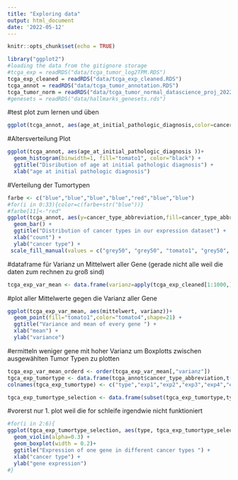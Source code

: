 ```yaml
---
title: "Exploring data"
output: html_document
date: '2022-05-12'
---
```


```r
knitr::opts_chunk$set(echo = TRUE)
```

```r
library("ggplot2")
#loading the data from the gitignore storage
#tcga_exp = readRDS("data/tcga_tumor_log2TPM.RDS")
tcga_exp_cleaned = readRDS("data/tcga_exp_cleaned.RDS")
tcga_annot = readRDS("data/tcga_tumor_annotation.RDS")
tcga_tumor_norm = readRDS("data/tcga_tumor_normal_datascience_proj_2022.RDS")
#genesets = readRDS("data/hallmarks_genesets.rds")
```
#test plot zum lernen und üben
```r
ggplot(tcga_annot, aes(age_at_initial_pathologic_diagnosis,color=cancer_type_abbreviation ))+ geom_histogram(binwidth=3, fill="#AFFFFF")

```
#Altersverteilung Plot
```r
ggplot(tcga_annot, aes(age_at_initial_pathologic_diagnosis ))+ 
  geom_histogram(binwidth=1, fill="tomato1", color="black") + 
  ggtitle("Disribution of age at initial pathologic diagnosis") +
  xlab("age at initial pathologic diagnosis") 

```

#Verteilung der Tumortypen
```r
farbe <- c("blue","blue","blue","blue","red","blue","blue")
#for(i in 0:33){color=c(farbe+str("blue"))}
#farbe[11]<-"red"
ggplot(tcga_annot, aes(y=cancer_type_abbreviation,fill=cancer_type_abbreviation))+ 
  geom_bar() + 
  ggtitle("Distribution of cancer types in our expression dataset") +
  xlab("count") +
  ylab("cancer type") +
 scale_fill_manual(values = c("grey50", "grey50", "tomato1", "grey50", "grey50", "grey50", "grey50", "grey50", "grey50", "grey50", "grey50", "tomato1", "grey50", "grey50", "grey50", "grey50", "tomato1", "grey50", "grey50", "grey50", "grey50", "grey50", "tomato4", "grey50", "grey50", "grey50", "grey50", "grey50", "tomato1", "grey50", "grey50", "grey50", "grey50"))

```


#dataframe für Varianz un Mittelwert aller Gene (gerade nicht alle weil die daten zum rechnen zu groß sind)
```r
tcga_exp_var_mean <- data.frame(varianz=apply(tcga_exp_cleaned[1:1000,],1,var),mittelwert=apply(tcga_exp_cleaned[1:1000,],1,mean))

```

#plot aller Mittelwerte gegen die Varianz aller Gene
```r
ggplot(tcga_exp_var_mean, aes(mittelwert, varianz))+ 
  geom_point(fill="tomato1",color="tomato4",shape=21) +
  ggtitle("Variance and mean of every gene ") +
  xlab("mean") +
  ylab("variance")
```
#ermitteln weniger gene mit hoher Varianz um Boxplotts zwischen ausgewählten Tumor Typen zu plotten
```r
tcga_exp_var_mean_orderd <- order(tcga_exp_var_mean[,"varianz"])
tgca_exp_tumortype <- data.frame(tcga_annot$cancer_type_abbreviation,t(tcga_exp_cleaned[tcga_exp_var_mean_orderd[1:5],]))
colnames(tgca_exp_tumortype) <- c("type","exp1","exp2","exp3","exp4","exp5")

tgca_exp_tumortype_selection <- data.frame(subset(tgca_exp_tumortype,type=="BRCA" |type=="KIRC" |type=="LUAD" |type=="PRAD" |type=="THCA"))

```

#vorerst nur 1. plot weil die for schleife irgendwie nicht funktioniert
```r
#for(i in 2:6){
ggplot(tgca_exp_tumortype_selection, aes(type, tgca_exp_tumortype_selection[,3],fill=type))+ 
  geom_violin(alpha=0.3) + 
  geom_boxplot(width = 0.2)+
  ggtitle("Expression of one gene in different cancer types ") +
  xlab("cancer type") +
  ylab("gene expression") 
#}
```

